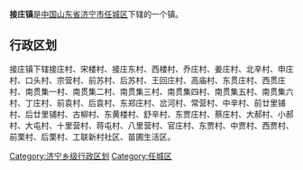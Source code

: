 '''接庄镇'''是[[中华人民共和国|中国]][[山东省|山东省]][[济宁市|济宁市]][[任城区|任城区]]下辖的一个镇。

== 行政区划 ==

接庄镇下辖接庄村、宋楼村、接庄东村、西楼村、乔庄村、姜庄村、北辛村、申庄村、口头村、宗营村、前苏村、后苏村、王回庄村、高庙村、东贯庄村、西贯庄村、南贯集一村、南贯集二村、南贯集三村、南贯集四村、南贯集五村、南贯集六村、丁庄村、前袁村、后袁村、东郑庄村、岔河村、常营村、中辛村、前廿里铺村、后廿里铺村、古柳村、东黄楼村、舒辛村、东贾庄村、蔡庄村、大郝村、小郝村、大屯村、十里营村、蒋屯村、八里营村、官庄村、东贾村、中贾村、西贾村、前栗村、后栗村、工联新村社区、苗圃生活区。

{{山东小作品}}
{{任城区行政区划}}

[[Category:济宁乡级行政区划|Category:济宁乡级行政区划]]
[[Category:任城区|Category:任城区]]